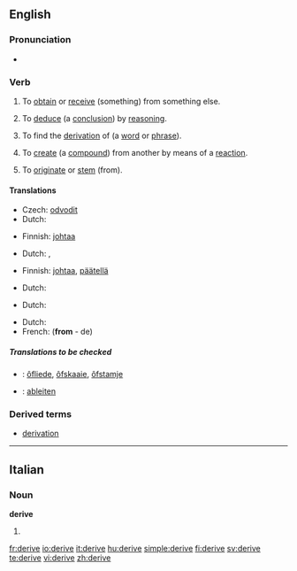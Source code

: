 ==English==

===Pronunciation===
*{{audio|en-us-derive.ogg|Audio (US)}}

===Verb===
{{en-verb|deriv|ing}}
{{rfex}}

# {{context|transitive}} To [[obtain]] or [[receive]] (something) from something else.
# {{context|transitive|logic}} To [[deduce]] (a [[conclusion]]) by [[reasoning]].
# {{context|transitive|linguistics}} To find the [[derivation]] of (a [[word]] or [[phrase]]).
# {{context|transitive|chemistry}} To [[create]] (a [[compound]]) from another by means of a [[reaction]].
# {{context|intransitive}} To [[originate]] or [[stem]] (from).

====Translations====
{{trans-top|obtain (something) from something else}}
*Czech: [[odvodit]]
*Dutch: {{t+|nl|afleiden}}
{{trans-mid}}
*Finnish: [[johtaa]]
{{trans-bottom}}

{{trans-top|deduce (a conclusion) by reasoning}}
*Dutch: {{t+|nl|afleiden}}, {{t|nl|deduceren}}
{{trans-mid}}
*Finnish: [[johtaa]], [[päätellä]]
{{trans-bottom}}

{{trans-top|find the derivation of (a word or phrase)}}
*Dutch: {{t+|nl|afleiden}}
{{trans-mid}}
{{trans-bottom}}

{{trans-top|create (a compound) from another by means of a reaction}}
*Dutch: {{t+|nl|afleiden}}
{{trans-mid}}
{{trans-bottom}}

{{trans-top|originate (from)}}
*Dutch: {{t-|nl|ontstaan}}
*French: {{t|fr|dériver}} ('''from''' - de)
{{trans-mid}}
{{trans-bottom}}

=====Translations to be checked=====
{{checktrans}}
{{trans-top|Translations to be checked}}
*{{ttbc|Frisian}}: [[ôfliede]], [[ôfskaaie]], [[ôfstamje]]
*{{ttbc|German}}: [[ableiten]]
{{trans-bottom}}

===Derived terms===
* [[derivation]]

----

==Italian==

===Noun===
'''derive''' {{f}} {{plural}}

# {{plural of|deriva|lang=Italian}}

[[fr:derive]]
[[io:derive]]
[[it:derive]]
[[hu:derive]]
[[simple:derive]]
[[fi:derive]]
[[sv:derive]]
[[te:derive]]
[[vi:derive]]
[[zh:derive]]